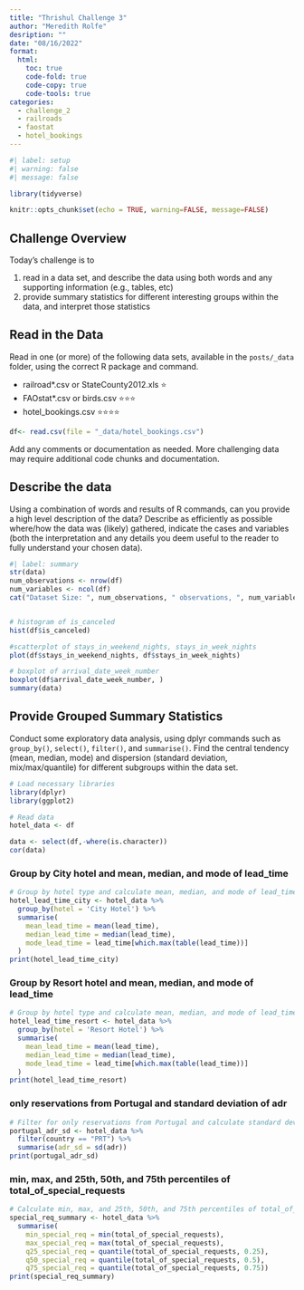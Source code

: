 ```yaml
---
title: "Thrishul Challenge 3"
author: "Meredith Rolfe"
desription: ""
date: "08/16/2022"
format:
  html:
    toc: true
    code-fold: true
    code-copy: true
    code-tools: true
categories:
  - challenge_2
  - railroads
  - faostat
  - hotel_bookings
---
```


```r
#| label: setup
#| warning: false
#| message: false

library(tidyverse)

knitr::opts_chunk$set(echo = TRUE, warning=FALSE, message=FALSE)
```

## Challenge Overview

Today's challenge is to

1)  read in a data set, and describe the data using both words and any supporting information (e.g., tables, etc)
2)  provide summary statistics for different interesting groups within the data, and interpret those statistics

## Read in the Data

Read in one (or more) of the following data sets, available in the `posts/_data` folder, using the correct R package and command.

-   railroad\*.csv or StateCounty2012.xls ⭐
-   FAOstat\*.csv or birds.csv ⭐⭐⭐
-   hotel_bookings.csv ⭐⭐⭐⭐

```r
df<- read.csv(file = "_data/hotel_bookings.csv")
```

Add any comments or documentation as needed. More challenging data may require additional code chunks and documentation.

## Describe the data

Using a combination of words and results of R commands, can you provide a high level description of the data? Describe as efficiently as possible where/how the data was (likely) gathered, indicate the cases and variables (both the interpretation and any details you deem useful to the reader to fully understand your chosen data).

```r
#| label: summary
str(data)
num_observations <- nrow(df)
num_variables <- ncol(df)
cat("Dataset Size: ", num_observations, " observations, ", num_variables, " variables\n")


# histogram of is_canceled
hist(df$is_canceled)

#scatterplot of stays_in_weekend_nights, stays_in_week_nights
plot(df$stays_in_weekend_nights, df$stays_in_week_nights)

# boxplot of arrival_date_week_number
boxplot(df$arrival_date_week_number, )
summary(data)


```

## Provide Grouped Summary Statistics

Conduct some exploratory data analysis, using dplyr commands such as `group_by()`, `select()`, `filter()`, and `summarise()`. Find the central tendency (mean, median, mode) and dispersion (standard deviation, mix/max/quantile) for different subgroups within the data set.

```r
# Load necessary libraries
library(dplyr)
library(ggplot2)

# Read data
hotel_data <- df
```

```r
data <- select(df,-where(is.character))
cor(data)

```




### Group by City hotel and mean, median, and mode of lead_time

```r

# Group by hotel type and calculate mean, median, and mode of lead_time
hotel_lead_time_city <- hotel_data %>%
  group_by(hotel = 'City Hotel') %>%
  summarise(
    mean_lead_time = mean(lead_time),
    median_lead_time = median(lead_time),
    mode_lead_time = lead_time[which.max(table(lead_time))]
  )
print(hotel_lead_time_city)
```

### Group by Resort hotel and mean, median, and mode of lead_time

```r
# Group by hotel type and calculate mean, median, and mode of lead_time
hotel_lead_time_resort <- hotel_data %>%
  group_by(hotel = 'Resort Hotel') %>%
  summarise(
    mean_lead_time = mean(lead_time),
    median_lead_time = median(lead_time),
    mode_lead_time = lead_time[which.max(table(lead_time))]
  )
print(hotel_lead_time_resort)
```

### only reservations from Portugal and standard deviation of adr

```r
# Filter for only reservations from Portugal and calculate standard deviation of adr
portugal_adr_sd <- hotel_data %>%
  filter(country == "PRT") %>%
  summarise(adr_sd = sd(adr))
print(portugal_adr_sd)
```

### min, max, and 25th, 50th, and 75th percentiles of total_of_special_requests

```r
# Calculate min, max, and 25th, 50th, and 75th percentiles of total_of_special_requests
special_req_summary <- hotel_data %>%
  summarise(
    min_special_req = min(total_of_special_requests),
    max_special_req = max(total_of_special_requests),
    q25_special_req = quantile(total_of_special_requests, 0.25),
    q50_special_req = quantile(total_of_special_requests, 0.5),
    q75_special_req = quantile(total_of_special_requests, 0.75))
print(special_req_summary)


```

